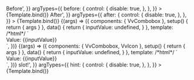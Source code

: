 
<Meta
	title="Components/Combobox/Slots"
	component={VvCombobox}
	args={defaultArgs}
	argTypes={argTypes}
/>

<Canvas>
	<Story
		name="Before"
		play={defaultTest}
		args={{
			before: '<div class="vv-badge vv-badge--sm vv-badge--gray vv-badge--outline uppercase">Before</div>',
		}}
		argTypes={{
			before: {
				control: {
					disable: true,
				},
			},
		}}
	>
		{Template.bind()}
	</Story>
</Canvas>

<Canvas>
	<Story
		name="After"
		play={defaultTest}
		args={{
			after: '<div class="vv-badge vv-badge--sm vv-badge--gray vv-badge--outline uppercase">After</div>',
		}}
		argTypes={{
			after: {
				control: {
					disable: true,
				},
			},
		}}
	>
		{Template.bind()}
	</Story>
</Canvas>

<Canvas>
	<Story
		name="Value"
		play={defaultTest}
		args={{
			multiple: true,
		}}
		argTypes={{
			value: {
				control: {
					disable: true,
				},
			},
		}}
	>
		{(args) => ({
			components: { VvCombobox },
			setup() {
				return { args }
			},
			data() {
				return {
					inputValue: undefined,
				}
			},
			template: /*html*/ `
				<vv-combobox v-bind="args" v-model="inputValue" :data-testData="inputValue" data-testId="element">
					<template #before v-if="args.before"><div class="pl-sm flex" v-html="args.before"></div></template>
					<template #hint v-if="args.hint"><span v-html="args.hint"></span></template>
					<template #after v-if="args.after"><div class="pr-sm flex" v-html="args.after"></div></template>
					<template #value="{ selectedOptions }">
						<div v-for="(option, index) in selectedOptions" :key="index" class="vv-badge vv-badge--sm vv-badge--rounded vv-badge--outline uppercase">{{option}}</div>
					</template>
				</vv-combobox>
				<div>Value: <span data-testId="value">{{inputValue}}</span></div> 
			`,
		})}
	</Story>
</Canvas>

<Canvas>
	<Story
		name="Option"
		play={defaultTest}
		args={{
			multiple: true,
		}}
		argTypes={{
			option: {
				control: {
					disable: true,
				},
			},
		}}
	>
		{(args) => ({
			components: { VvCombobox, VvIcon },
			setup() {
				return { args }
			},
			data() {
				return {
					inputValue: undefined,
				}
			},
			template: /*html*/ `
				<vv-combobox v-bind="args" v-model="inputValue" :data-testData="inputValue" data-testId="element">
					<template #before v-if="args.before"><div class="pl-sm flex" v-html="args.before"></div></template>
					<template #hint v-if="args.hint"><span v-html="args.hint"></span></template>
					<template #after v-if="args.after"><div class="pr-sm flex" v-html="args.after"></div></template>
					<template #option="{ option, selected }">
						<div class="flex flex-1 items-center">
							<vv-icon :name="selected ? 'check-circle' : 'circle'" />
							<div class="flex-1 pl-sm">{{ option }}</div>
						</div>
					</template>
				</vv-combobox>
				<div>Value: <span data-testId="value">{{inputValue}}</span></div> 
			`,
		})}
	</Story>
</Canvas>

<Canvas>
	<Story
		name="Hint"
		play={defaultTest}
		args={{
			hint: 'Hint <em class="italic">slot!</em>',
		}}
		argTypes={{
			hint: {
				control: {
					disable: true,
				},
			},
		}}
	>
		{Template.bind()}
	</Story>
</Canvas>
